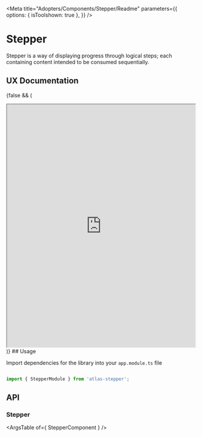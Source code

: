 
<Meta title="Adopters/Components/Stepper/Readme" 
parameters={{
    options: {
      isToolshown: true
    },
  }}
 />

# Stepper

Stepper is a way of displaying progress through logical steps; each containing content intended to be consumed sequentially.

## UX Documentation
{false && (
<iframe
    src='https://www.figma.com/embed?embed_host=share&url=https%3A%2F%2Fwww.figma.com%2Ffile%2FnnZbR87wUyDncuFuU2I2HA%2FStepper---Foundations-0.0.2-Components-Documentation%3Fnode-id%3D13956%253A4150' 
    allowFullScreen="true"
    width='100%'
    height='650px'
    style={{border: 'none'}}
></iframe>
)}
## Usage

Import dependencies for the library into your ```app.module.ts``` file

```ts

import { StepperModule } from 'atlas-stepper';

```

## API

### Stepper

<ArgsTable of={ StepperComponent } />